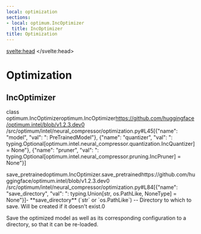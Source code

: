 ```yaml
---
local: optimization
sections:
- local: optimum.IncOptimizer
  title: IncOptimizer
title: Optimization
---
```

<script lang="ts">
let fw: "pt" | "tf" = "pt";
onMount(() => {
    const urlParams = new URLSearchParams(window.location.search);
    fw = urlParams.get("fw") || "pt";
});
</script>
<svelte:head>
  <meta name="hf:doc:metadata" content={JSON.stringify(metadata)} >
</svelte:head>
<!--Copyright 2022 The HuggingFace Team. All rights reserved.

Licensed under the Apache License, Version 2.0 (the "License"); you may not use this file except in compliance with
the License. You may obtain a copy of the License at

http://www.apache.org/licenses/LICENSE-2.0

Unless required by applicable law or agreed to in writing, software distributed under the License is distributed on
an "AS IS" BASIS, WITHOUT WARRANTIES OR CONDITIONS OF ANY KIND, either express or implied. See the License for the
specific language governing permissions and limitations under the License.
-->

<h1 id="optimization">Optimization</h1>

<h2 id="optimum.IncOptimizer">IncOptimizer</h2>

<div class="docstring border-l-2 border-t-2 pl-4 pt-3.5 border-gray-100 rounded-tl-xl mb-6 mt-8">

<docstring><name>class optimum.IncOptimizer</name><anchor>optimum.IncOptimizer</anchor><source>https://github.com/huggingface/optimum.intel/blob/v1.2.3.dev0
/src/optimum/intel/neural_compressor/optimization.py#L45</source><parameters>[{"name": "model", "val": ": PreTrainedModel"}, {"name": "quantizer", "val": ": typing.Optional[optimum.intel.neural_compressor.quantization.IncQuantizer] = None"}, {"name": "pruner", "val": ": typing.Optional[optimum.intel.neural_compressor.pruning.IncPruner] = None"}]</parameters></docstring>



<div class="docstring border-l-2 border-t-2 pl-4 pt-3.5 border-gray-100 rounded-tl-xl mb-6 mt-8">
<docstring><name>save_pretrained</name><anchor>optimum.IncOptimizer.save_pretrained</anchor><source>https://github.com/huggingface/optimum.intel/blob/v1.2.3.dev0
/src/optimum/intel/neural_compressor/optimization.py#L84</source><parameters>[{"name": "save_directory", "val": ": typing.Union[str, os.PathLike, NoneType] = None"}]</parameters><paramsdesc>- **save_directory** (`str` or `os.PathLike`) --
  Directory to which to save. Will be created if it doesn't exist.</paramsdesc><paramgroups>0</paramgroups></docstring>

Save the optimized model as well as its corresponding configuration to a directory, so that it can be re-loaded.




</div></div>
